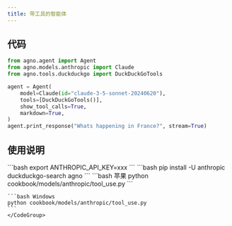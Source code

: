 ```yaml
---
title: 带工具的智能体
---
```

## 代码

```python cookbook/models/anthropic/tool_use.py
from agno.agent import Agent
from agno.models.anthropic import Claude
from agno.tools.duckduckgo import DuckDuckGoTools

agent = Agent(
    model=Claude(id="claude-3-5-sonnet-20240620"),
    tools=[DuckDuckGoTools()],
    show_tool_calls=True,
    markdown=True,
)
agent.print_response("Whats happening in France?", stream=True)
```

## 使用说明

<Steps>
  <Snippet file="create-venv-step.mdx" />

  <Step title="设置您的 API 密钥">
    ```bash
    export ANTHROPIC_API_KEY=xxx
    ```
  </Step>

  <Step title="安装库">
    ```bash
    pip install -U anthropic duckduckgo-search agno
    ```
  </Step>

  <Step title="运行智能体">
    <CodeGroup>
    ```bash 苹果
    python cookbook/models/anthropic/tool_use.py
    ```

    ```bash Windows
    python cookbook/models/anthropic/tool_use.py
    ```
    </CodeGroup>
  </Step>
</Steps>